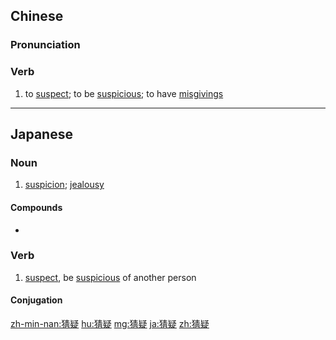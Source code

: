==Chinese==
{{zh-forms}}

===Pronunciation===
{{zh-pron
|m=cāiyí
|c=caai1 ji4
|mn=chhai-gî
|cat=v
}}

===Verb===
{{zh-verb}}

# to [[suspect]]; to be [[suspicious]]; to have [[misgiving]]s

----

==Japanese==
{{ja-kanjitab|猜|疑}}

===Noun===
{{ja-noun|さいぎ}}
# [[suspicion]]; [[jealousy]]

====Compounds====
* {{l/ja|猜疑心}}

===Verb===
{{ja-verb-suru|k|hira=さいぎ|rom=saigi}}

# [[suspect]], be [[suspicious]] of another person

====Conjugation====
{{ja-suru|猜疑|さいぎ}}

[[zh-min-nan:猜疑]]
[[hu:猜疑]]
[[mg:猜疑]]
[[ja:猜疑]]
[[zh:猜疑]]